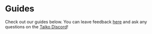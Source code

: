 
# Guides

Check out our guides below. You can leave feedback [here](https://forms.gle/TAnV1xLmFwH13ryj7) and ask any questions on the [Taiko Discord](https://discord.gg/taikoxyz)!

<Cards>
  <Card title="💰 Setup your wallet" href="/docs/guides/setup-your-wallet" />
  <Card title="🎁 Receive tokens" href="/docs/guides/receive-tokens" />
  <Card title="🌉 Bridge tokens" href="/docs/guides/bridge-tokens" />
  <Card title="🚀 Deploy a contract" href="/docs/guides/deploy-a-contract" />
  <Card title="📜 Verify a contract" href="/docs/guides/verify-a-contract" />
  <Card title="🔷 Run a Sepolia node" href="/docs/guides/run-a-sepolia-node" />
  <Card title="🥁 Run a Taiko node" href="/docs/guides/run-a-taiko-node" />
  <Card title="📤 Enable a proposer" href="/docs/guides/enable-a-proposer" />
  <Card title="🔎 Enable a prover" href="/docs/guides/enable-a-prover" />
</Cards>
